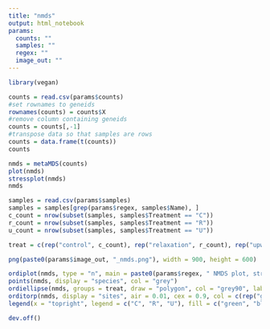 ```yaml
---
title: "nmds"
output: html_notebook
params:
  counts: ""
  samples: ""
  regex: ""
  image_out: ""
---
```



```r
library(vegan)
```

```r
counts = read.csv(params$counts)
#set rownames to geneids
rownames(counts) = counts$X
#remove column containing geneids
counts = counts[,-1]
#transpose data so that samples are rows
counts = data.frame(t(counts))
counts
```


```r
nmds = metaMDS(counts)
plot(nmds)
stressplot(nmds)
nmds
```

```r
samples = read.csv(params$samples)
samples = samples[grep(params$regex, samples$Name), ]
c_count = nrow(subset(samples, samples$Treatment == "C"))
r_count = nrow(subset(samples, samples$Treatment == "R"))
u_count = nrow(subset(samples, samples$Treatment == "U"))
```


```r
treat = c(rep("control", c_count), rep("relaxation", r_count), rep("upwelling", u_count))

png(paste0(params$image_out, "_nmds.png"), width = 900, height = 600)

ordiplot(nmds, type = "n", main = paste0(params$regex, " NMDS plot, stress = ", nmds$stress))
points(nmds, display = "species", col = "grey")
ordiellipse(nmds, groups = treat, draw = "polygon", col = "grey90", label = FALSE)
orditorp(nmds, display = "sites", air = 0.01, cex = 0.9, col = c(rep("green", c_count), rep("blue", r_count), rep("red", u_count)))
legend(x = "topright", legend = c("C", "R", "U"), fill = c("green", "blue", "red"), bty = "n", cex = 0.75)

dev.off()
```



